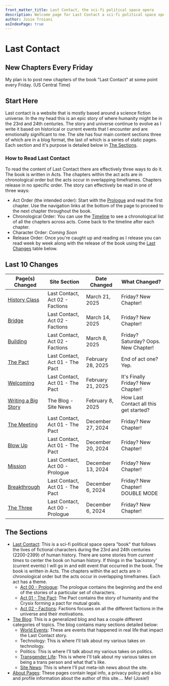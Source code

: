 ```yaml
---
front_matter_title: Last Contact, the sci-fi political space opera
description: Welcome page for Last Contact a sci-fi political space opera. This page includes a list of all the most recent updates and has a description of everything.
author: Josie Troiani
asIndexPage: true
---
```

# Last Contact

## New Chapters Every Friday

My plan is to post new chapters of the book "Last Contact" at some point every Friday. (US Central Time)

## Start Here

Last contact is a website that is mostly based around a science fiction universe. In the my head this is an epic story of where humanity might be in the 23rd and 24th centuries. The story and universe continue to evolve as I write it based on historical or current events that I encounter and are emotionally significant to me. The site has four main content sections three of which are in a blog format, the last of which is a series of static pages. Each section and it's purpose is detailed below in [The Sections](#the-sections).

### How to Read Last Contact

To read the content of Last Contact there are effectively three ways to do it. The book is written in Acts. The chapters within the act acts are in chronological order but the acts occur in overlapping timeframes. Chapters release in no specific order. The story can effectively be read in one of three ways:

- Act Order (the intended order): Start with the [Prologue](./lastcontact/prologue/index.mdx) and read the first chapter. Use the navigation links at the bottom of the page to proceed to the next chapter throughout the book.
- Chronological Order: You can use the [Timeline](./lastcontact/compendium/) to see a chronological list of all the chapters across acts. Come back to the timeline after each chapter.
- Character Order: *Coming Soon*
- Release Order: Once you're caught up and reading as I release you can read week by week along with the release of the book using the [Last Changes](#last-10-changes) table below.

## Last 10 Changes

| Page(s) Changed | Site Section | Date Changed | What Changed? |
| --------------- | ------------ | ------------ | ------------- |
| [History Class](./lastcontact/factions/historyclass.mdx) | Last Contact, Act 02 - Factions | March 21, 2025 | Friday? New Chapter! |
| [Bridge](./lastcontact/factions/bridge.mdx) | Last Contact, Act 02 - Factions | March 14, 2025 | Friday? New Chapter! |
| [Building](./lastcontact/factions/building.mdx) | Last Contact, Act 02 - Factions | March 8, 2025 | Friday? Saturday? Oops. New Chapter! |
| [The Pact](./lastcontact/thepact/pactchapter.mdx) | Last Contact, Act 01 - The Pact | February 28, 2025 | End of act one? Yep.|
| [Welcoming](./lastcontact/thepact/welcoming.mdx) | Last Contact, Act 01 - The Pact | February 21, 2025 | It's Finally Friday? New Chapter! |
| [Writing a Big Story](./theblog/sitenews/writing.mdx) | The Blog - Site News | February 8, 2025 | How Last Contact all this get started? |
| [The Meeting](./lastcontact/thepact/themeeting.mdx) | Last Contact, Act 01 - The Pact | December 27, 2024 | Friday? New Chapter! |
| [Blow Up](./lastcontact/thepact/blowup.mdx) | Last Contact, Act 01 - The Pact | December 20, 2024 | Friday? New Chapter! |
| [Mission](./lastcontact/prologue/mission.mdx) | Last Contact, Act 00 - Prologue | December 13, 2024 | Friday? New Chapter! |
| [Breakthrough](./lastcontact/thepact/breakthrough.mdx) | Last Contact, Act 01 - The Pact | December 6, 2024 | Friday? New Chapter! DOUBLE MODE |
| [The Three](./lastcontact/prologue/thethree.mdx) | Last Contact, Act 00 - Prologue | December 6, 2024 | Friday? New Chapter! |

## The Sections

- [Last Contact](./lastcontact): This is a sci-fi political space opera "book" that follows the lives of fictional characters during the 23rd and 24th centuries (2200-2399) of human history. There are some stories from *current times* to center the book on human history. If things in the 'backstory' (current events) I will go in and edit event that occurred in the book. The book is written in Acts. The chapters within the act acts are in chronological order but the acts occur in overlapping timeframes. Each act has a theme.
  - [Act 00 - Prologue](./lastcontact/prologue/index.mdx): The prologue contains the beginning and the end of the stories of a particular set of characters.
  - [Act 01 - The Pact](./lastcontact/thepact/index.mdx): The Pact contains the story of humanity and the Crysix forming a pact for mutual goals.
  - [Act 02 - Factions](./lastcontact/factions/index.mdx): Factions focuses on all the different factions in the universe and their motivations.
- [The Blog](./theblog): This is a generalized blog and has a couple different categories of topics. The blog contains many sections detailed below:
  - [World Events](./theblog/worldevents/index.mdx): These are events that happened in real life that impact the Last Contact story.
  - Technology: This is where I'll talk about my various takes on technology.
  - Politics: This is where I'll talk about my various takes on politics.
  - [Transgender Life](./theblog/translife/index.mdx): This is where I'll talk about my various takes on being a trans person and what that's like.
  - [Site News](./theblog/sitenews/index.mdx): This is where I'll put meta-ish news about the site.
- [About Pages](./about): These pages contain legal info, a privacy policy and a bio and profile information about the author of this site.... Me! (Josie!)
